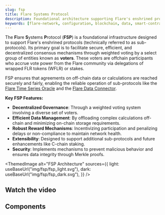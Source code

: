 ```yaml
---
slug: fsp
title: Flare Systems Protocol
description: Foundational architecture supporting Flare's enshrined protocols.
keywords: [flare-network, configuration, blockchain, data, smart-contracts]
---
```



The **F**lare **S**ystems **P**rotocol (**FSP**) is a foundational infrastructure designed to support Flare's enshrined protocols (technically referred to as sub-protocols).
Its primary goal is to facilitate secure, efficient, and decentralized consensus mechanisms through weighted voting by a select group of entities known as **voters**.
These voters are offchain participants who accrue vote power from the Flare community via delegations of wrapped FLR tokens (WFLR) or stakes.

FSP ensures that agreements on off-chain data or calculations are reached securely and fairly, enabling the reliable operation of sub-protocols
like the [Flare Time Series Oracle](/ftso/overview) and the [Flare Data Connector](/fdc/overview).

**Key FSP Features:**

- **Decentralized Governance**: Through a weighted voting system involving a diverse set of voters.
- **Efficient Data Management**: By offloading complex calculations off-chain and minimizing on-chain storage requirements.
- **Robust Reward Mechanisms**: Incentivizing participation and penalizing delays or non-compliance to maintain network health.
- **Extensibility**: Designed to support additional sub-protocols and future enhancements like C-chain staking.
- **Security**: Implements mechanisms to prevent malicious behavior and ensures data integrity through Merkle proofs.

<ThemedImage
  alt="FSP Architecture"
  sources={{
    light: useBaseUrl("img/fsp/fsp_light.svg"),
    dark: useBaseUrl("img/fsp/fsp_dark.svg"),
  }}
/>

## Watch the video

<YoutubeEmbed videoId="s2n5Hc0gSZs?si=UDvQfe4oZMvKtVCa"></YoutubeEmbed>

## Components

<DocCardList />
